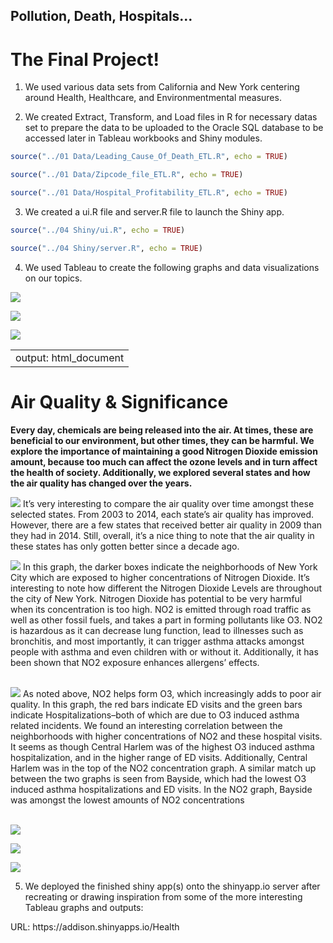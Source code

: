 ## Pollution, Death, Hospitals...
# The Final Project!

1) We used various data sets from California and New York centering around Health, Healthcare, and Environmentmental measures.

2) We created Extract, Transform, and Load files in R for necessary datas set to prepare the data to be uploaded to the Oracle SQL database to be accessed later in Tableau workbooks and Shiny modules.

```r
source("../01 Data/Leading_Cause_Of_Death_ETL.R", echo = TRUE)
```

```r
source("../01 Data/Zipcode_file_ETL.R", echo = TRUE)
```

```r
source("../01 Data/Hospital_Profitability_ETL.R", echo = TRUE)
```

3) We created a ui.R file and server.R file to launch the Shiny app.

```r
source("../04 Shiny/ui.R", echo = TRUE)
```

```r
source("../04 Shiny/server.R", echo = TRUE)
```

4) We used Tableau to create the following graphs and data visualizations on our topics.

![](./HospitalProfitability1.jpg)  

![](./HospitalProfitability2.jpg)  

![](./HospitalProfitability3.jpg)  

---
output: html_document 
---
Air Quality & Significance
===
**Every day, chemicals are being released into the air. At times, these are beneficial to our environment, but other times, they can be harmful. We explore the importance of maintaining a good Nitrogen Dioxide emission amount, because too much can affect the ozone levels and in turn affect the health of society.
Additionally, we explored several states and how the air quality has changed over the years.**

![](Air_Quality_changes.png) 
It's very interesting to compare the air quality over time amongst these selected states. From 2003 to 2014, each state's air quality has improved. However, there are a few states that received better air quality in 2009 than they had in 2014. Still, overall, it's a nice thing to note that the air quality in these states has only gotten better since a decade ago.

![](NO2_in_NYC.png)
In this graph, the darker boxes indicate the neighborhoods of New York City which are exposed to higher concentrations of Nitrogen Dioxide.
It's interesting to note how different the Nitrogen Dioxide Levels are throughout the city of New York. Nitrogen Dioxide has potential to be very harmful when its concentration is too high. NO2 is emitted through road traffic as well as other fossil fuels, and takes a part in forming pollutants like O3.
NO2 is hazardous as it can decrease lung function, lead to illnesses such as bronchitis, and most importantly, it can trigger asthma attacks amongst people with asthma and even children with or without it. Additionally, it has been shown that NO2 exposure enhances allergens' effects.
<br></br>

![](O3_ED_visits_and_Hospitalizations.png) 
As noted above, NO2 helps form O3, which increasingly adds to poor air quality. In this graph, the red bars indicate ED visits and the green bars indicate Hospitalizations--both of which are due to O3 induced asthma related incidents.
We found an interesting correlation between the neighborhoods with higher concentrations of NO2 and these hospital visits. It seems as though Central Harlem was of the highest O3 induced asthma hospitalization, and in the higher range of ED visits. Additionally, Central Harlem was in the top of the NO2 concentration graph.
A similar match up between the two graphs is seen from Bayside, which had the lowest O3 induced asthma hospitalizations and ED visits. In the NO2 graph, Bayside was amongst the lowest amounts of NO2 concentrations
<br></br>



![](Average_Income_for_regions_of_california.png)

![](Cause_Of_Death_For_Los_Angeles_Crosstab.png)  

![](Cause_Of_Death_For_Los_Angeles_Bar_Chart.png)  

5) We deployed the finished shiny app(s) onto the shinyapp.io server after recreating or drawing inspiration from some of the more interesting Tableau graphs and outputs:

URL: https://addison.shinyapps.io/Health